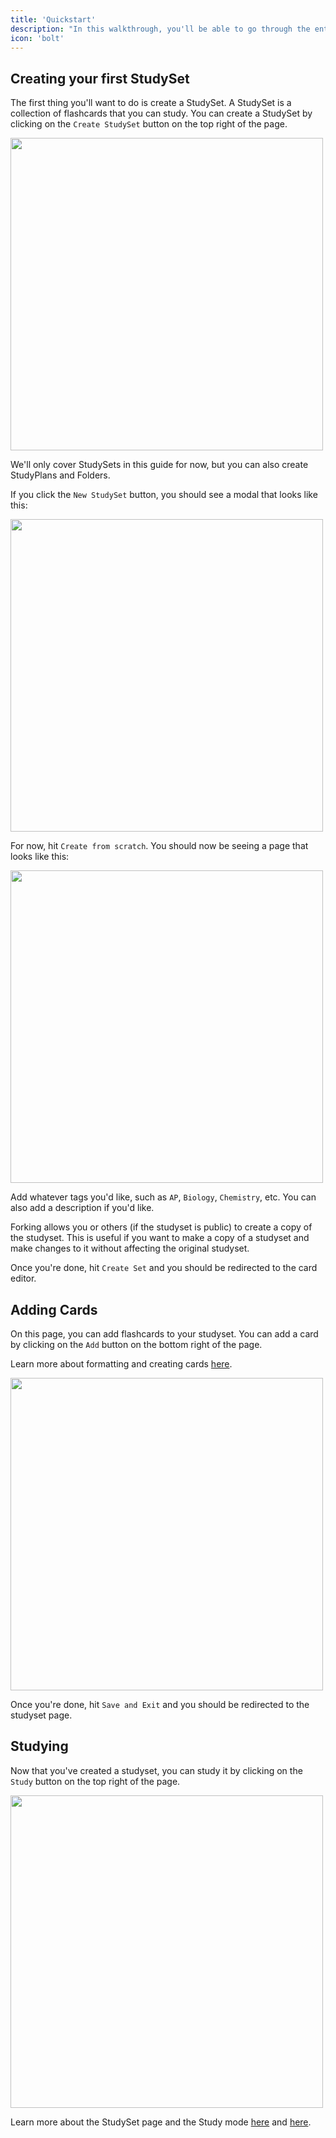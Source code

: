 ```yaml
---
title: 'Quickstart'
description: "In this walkthrough, you'll be able to go through the entirety of OmniSets and understand the ins and outs of everything."
icon: 'bolt'
---
```



## Creating your first StudySet

The first thing you'll want to do is create a StudySet. A StudySet is a collection of flashcards that you can study. You can create a StudySet by clicking on the `Create StudySet` button on the top right of the page.

<img width="500" src="https://i.postimg.cc/PfKCHC1q/image.png" />

We'll only cover StudySets in this guide for now, but you can also create StudyPlans and Folders.

If you click the `New StudySet` button, you should see a modal that looks like this:

<img width="500" src="https://i.postimg.cc/c4b6KP9y/Screenshot-2024-06-16-at-9-50-40-PM.png" />

For now, hit `Create from scratch`. You should now be seeing a page that looks like this:

<img width="500" src="https://i.postimg.cc/BvGSH32y/Screenshot-2024-06-16-at-9-51-06-PM.png" />

Add whatever tags you'd like, such as `AP`, `Biology`, `Chemistry`, etc. You can also add a description if you'd like.

<Info>Forking allows you or others (if the studyset is public) to create a copy of the studyset. This is useful if you want to make a copy of a studyset and make changes to it without affecting the original studyset.</Info>

Once you're done, hit `Create Set` and you should be redirected to the card editor.

## Adding Cards

On this page, you can add flashcards to your studyset. You can add a card by clicking on the `Add` button on the bottom right of the page.

<Note>Learn more about formatting and creating cards [here](#).</Note>

<img width="500" src="https://i.postimg.cc/7LD4bVkr/Screenshot-2024-06-16-at-9-52-35-PM.png" />

Once you're done, hit `Save and Exit` and you should be redirected to the studyset page.

## Studying

Now that you've created a studyset, you can study it by clicking on the `Study` button on the top right of the page.

<img width="500" src="https://i.postimg.cc/SsxpfxRZ/Screenshot-2024-06-16-at-9-53-39-PM.png" />

<Note>Learn more about the StudySet page and the Study mode [here](#) and [here](#).</Note>

